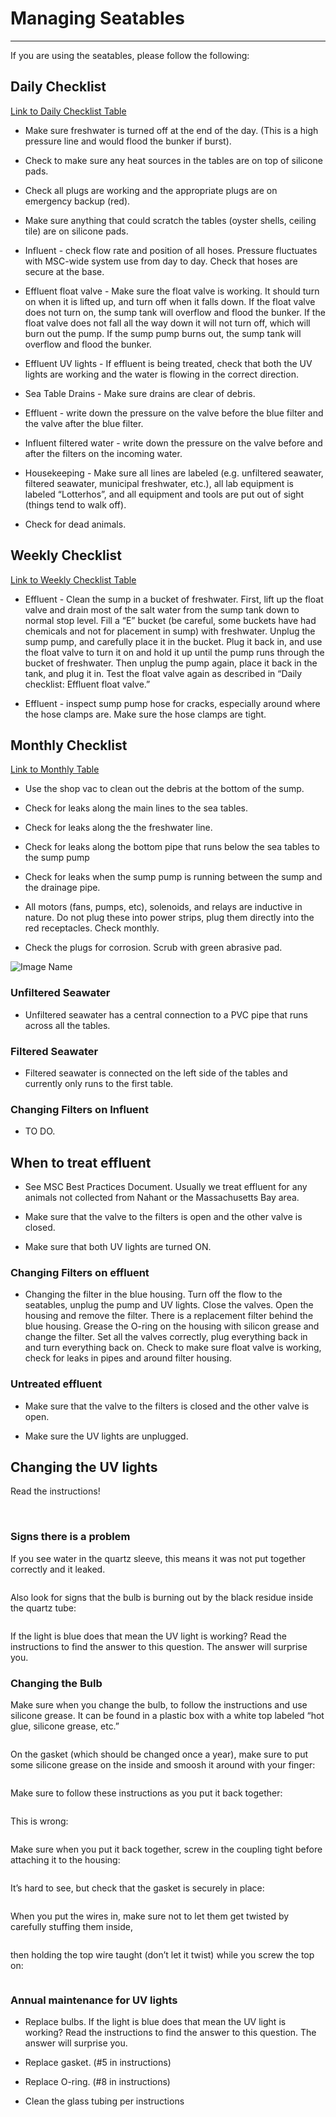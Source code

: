 # Managing Seatables

------------------------------------------------------------------------

If you are using the seatables, please follow the following:

## **Daily Checklist** {.unnumbered}

[Link to Daily Checklist Table](https://docs.google.com/spreadsheets/d/1oQnhrPk-GJYOvP48skjc4ehimgx4G3M1Ne0vrJx371c/edit#gid=0)

-   Make sure freshwater is turned off at the end of the day. (This is a high pressure line and would flood the bunker if burst).

-   Check to make sure any heat sources in the tables are on top of silicone pads.

-   Check all plugs are working and the appropriate plugs are on emergency backup (red).

-   Make sure anything that could scratch the tables (oyster shells, ceiling tile) are on silicone pads.

-   Influent - check flow rate and position of all hoses. Pressure fluctuates with MSC-wide system use from day to day. Check that hoses are secure at the base.

-   Effluent float valve - Make sure the float valve is working. It should turn on when it is lifted up, and turn off when it falls down. If the float valve does not turn on, the sump tank will overflow and flood the bunker. If the float valve does not fall all the way down it will not turn off, which will burn out the pump. If the sump pump burns out, the sump tank will overflow and flood the bunker.

-   Effluent UV lights - If effluent is being treated, check that both the UV lights are working and the water is flowing in the correct direction.

-   Sea Table Drains - Make sure drains are clear of debris.

-   Effluent - write down the pressure on the valve before the blue filter and the valve after the blue filter.

-   Influent filtered water - write down the pressure on the valve before and after the filters on the incoming water.

-   Housekeeping - Make sure all lines are labeled (e.g. unfiltered seawater, filtered seawater, municipal freshwater, etc.), all lab equipment is labeled "Lotterhos", and all equipment and tools are put out of sight (things tend to walk off).

-   Check for dead animals.

## **Weekly Checklist** {.unnumbered}

[Link to Weekly Checklist Table](https://docs.google.com/spreadsheets/d/1oQnhrPk-GJYOvP48skjc4ehimgx4G3M1Ne0vrJx371c/edit#gid=1794014838)

-   Effluent - Clean the sump in a bucket of freshwater. First, lift up the float valve and drain most of the salt water from the sump tank down to normal stop level. Fill a "E" bucket (be careful, some buckets have had chemicals and not for placement in sump) with freshwater. Unplug the sump pump, and carefully place it in the bucket. Plug it back in, and use the float valve to turn it on and hold it up until the pump runs through the bucket of freshwater. Then unplug the pump again, place it back in the tank, and plug it in. Test the float valve again as described in "Daily checklist: Effluent float valve."

-   Effluent - inspect sump pump hose for cracks, especially around where the hose clamps are. Make sure the hose clamps are tight.

## **Monthly Checklist** {.unnumbered}

[Link to Monthly Table](https://docs.google.com/spreadsheets/d/1oQnhrPk-GJYOvP48skjc4ehimgx4G3M1Ne0vrJx371c/edit#gid=626032260)

-   Use the shop vac to clean out the debris at the bottom of the sump.

-   Check for leaks along the main lines to the sea tables.

-   Check for leaks along the the freshwater line.

-   Check for leaks along the bottom pipe that runs below the sea tables to the sump pump

-   Check for leaks when the sump pump is running between the sump and the drainage pipe.

-   All motors (fans, pumps, etc), solenoids, and relays are inductive in nature. Do not plug these into power strips, plug them directly into the red receptacles. Check monthly.

-   Check the plugs for corrosion. Scrub with green abrasive pad.

![](img/UVpicts1.JPG){alt="Image Name"}

### **Unfiltered Seawater** {.unnumbered}

-   Unfiltered seawater has a central connection to a PVC pipe that runs across all the tables.

### **Filtered Seawater** {.unnumbered}

-   Filtered seawater is connected on the left side of the tables and currently only runs to the first table.

### **Changing Filters on Influent** {.unnumbered}

-   TO DO.

## **When to treat effluent** {.unnumbered}

-   See MSC Best Practices Document. Usually we treat effluent for any animals not collected from Nahant or the Massachusetts Bay area.

-   Make sure that the valve to the filters is open and the other valve is closed.

-   Make sure that both UV lights are turned ON.

### **Changing Filters on effluent** {.unnumbered}

-   Changing the filter in the blue housing. Turn off the flow to the seatables, unplug the pump and UV lights. Close the valves. Open the housing and remove the filter. There is a replacement filter behind the blue housing. Grease the O-ring on the housing with silicon grease and change the filter. Set all the valves correctly, plug everything back in and turn everything back on. Check to make sure float valve is working, check for leaks in pipes and around filter housing.

### **Untreated effluent** {.unnumbered}

-   Make sure that the valve to the filters is closed and the other valve is open.

-   Make sure the UV lights are unplugged.

## **Changing the UV lights** {.unnumbered}

Read the instructions!

![](img/UVpicts2.JPG){alt=""} ![](img/UVpicts3.JPG){alt=""}

### **Signs there is a problem** {.unnumbered}

If you see water in the quartz sleeve, this means it was not put together correctly and it leaked.

![](img/UVpicts4.JPG){alt=""}

Also look for signs that the bulb is burning out by the black residue inside the quartz tube:

![](img/UVpicts10.JPG){alt=""}

If the light is blue does that mean the UV light is working? Read the instructions to find the answer to this question. The answer will surprise you.

### **Changing the Bulb** {.unnumbered}

Make sure when you change the bulb, to follow the instructions and use silicone grease. It can be found in a plastic box with a white top labeled "hot glue, silicone grease, etc."

![](img/UVpicts6.JPG){alt=""}

On the gasket (which should be changed once a year), make sure to put some silicone grease on the inside and smoosh it around with your finger:

![](img/UVpicts8.JPG){alt=""}

Make sure to follow these instructions as you put it back together:

![](img/UVpicts9.JPG){alt=""}

This is wrong:

![](img/UVpicts14.JPG){alt=""}

Make sure when you put it back together, screw in the coupling tight before attaching it to the housing:

![](img/UVpicts15.JPG){alt=""}

It's hard to see, but check that the gasket is securely in place:

![](img/UVpicts16.JPG){alt=""}

When you put the wires in, make sure not to let them get twisted by carefully stuffing them inside,

![](img/UVpicts17.JPG){alt=""}

then holding the top wire taught (don't let it twist) while you screw the top on:

![](img/UVpicts18.JPG){alt=""}

### **Annual maintenance for UV lights** {.unnumbered}

-   Replace bulbs. If the light is blue does that mean the UV light is working? Read the instructions to find the answer to this question. The answer will surprise you.

-   Replace gasket. (#5 in instructions)

-   Replace O-ring. (#8 in instructions)

-   Clean the glass tubing per instructions
